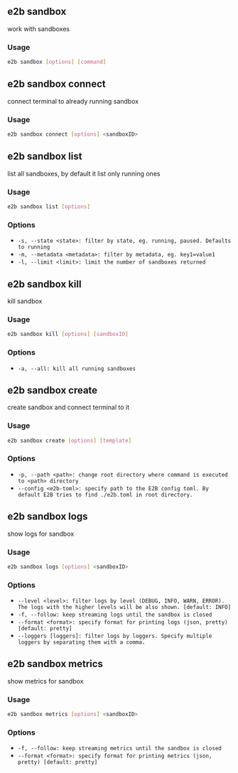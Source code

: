 ## e2b sandbox


work with sandboxes

### Usage

```bash
e2b sandbox [options] [command]
```
## e2b sandbox connect


connect terminal to already running sandbox

### Usage

```bash
e2b sandbox connect [options] <sandboxID>
```


## e2b sandbox list


list all sandboxes, by default it list only running ones

### Usage

```bash
e2b sandbox list [options]
```

### Options


 - `-s, --state <state>: filter by state, eg. running, paused. Defaults to running `
 - `-m, --metadata <metadata>: filter by metadata, eg. key1=value1 `
 - `-l, --limit <limit>: limit the number of sandboxes returned `


## e2b sandbox kill


kill sandbox

### Usage

```bash
e2b sandbox kill [options] [sandboxID]
```

### Options


 - `-a, --all: kill all running sandboxes `


## e2b sandbox create


create sandbox and connect terminal to it

### Usage

```bash
e2b sandbox create [options] [template]
```

### Options


 - `-p, --path <path>: change root directory where command is executed to <path> directory `
 - `--config <e2b-toml>: specify path to the E2B config toml. By default E2B tries to find ./e2b.toml in root directory. `


## e2b sandbox logs


show logs for sandbox

### Usage

```bash
e2b sandbox logs [options] <sandboxID>
```

### Options


 - `--level <level>: filter logs by level (DEBUG, INFO, WARN, ERROR). The logs with the higher levels will be also shown. [default: INFO]`
 - `-f, --follow: keep streaming logs until the sandbox is closed `
 - `--format <format>: specify format for printing logs (json, pretty) [default: pretty]`
 - `--loggers [loggers]: filter logs by loggers. Specify multiple loggers by separating them with a comma. `


## e2b sandbox metrics


show metrics for sandbox

### Usage

```bash
e2b sandbox metrics [options] <sandboxID>
```

### Options


 - `-f, --follow: keep streaming metrics until the sandbox is closed `
 - `--format <format>: specify format for printing metrics (json, pretty) [default: pretty]`


